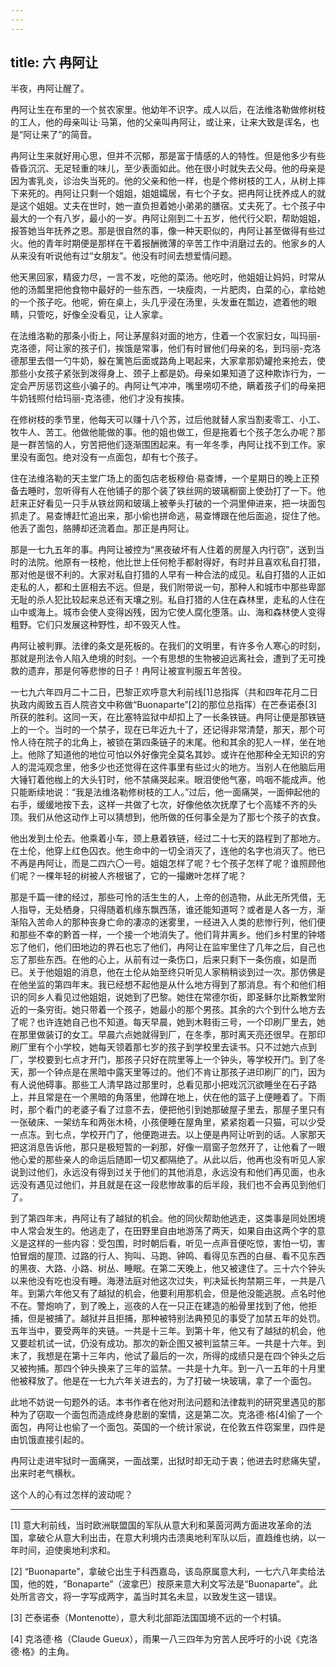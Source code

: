 ```yaml
---
---
---
```

title: 六 冉阿让
---




半夜，冉阿让醒了。

冉阿让生在布里的一个贫农家里。他幼年不识字。成人以后，在法维洛勒做修树枝的工人，他的母亲叫让·马第，他的父亲叫冉阿让，或让来，让来大致是诨名，也是“阿让来了”的简音。

冉阿让生来就好用心思，但并不沉郁，那是富于情感的人的特性。但是他多少有些昏昏沉沉、无足轻重的味儿，至少表面如此。他在很小时就失去父母。他的母亲是因为害乳炎，诊治失当死的。他的父亲和他一样，也是个修树枝的工人，从树上摔下来死的。冉阿让只剩一个姐姐，姐姐孀居，有七个子女。把冉阿让抚养成人的就是这个姐姐。丈夫在世时，她一直负担着她小弟弟的膳宿。丈夫死了。七个孩子中最大的一个有八岁，最小的一岁。冉阿让刚到二十五岁，他代行父职，帮助姐姐，报答她当年抚养之恩。那是很自然的事，像一种天职似的，冉阿让甚至做得有些过火。他的青年时期便是那样在干着报酬微薄的辛苦工作中消磨过去的。他家乡的人从来没有听说他有过“女朋友”。他没有时间去想爱情问题。

他天黑回家，精疲力尽，一言不发，吃他的菜汤。他吃时，他姐姐让妈妈，时常从他的汤瓢里把他食物中最好的一些东西，一块瘦肉，一片肥肉，白菜的心，拿给她的一个孩子吃。他呢，俯在桌上，头几乎浸在汤里，头发垂在瓢边，遮着他的眼睛，只管吃，好像全没看见，让人家拿。

在法维洛勒的那条小街上，阿让茅屋斜对面的地方，住着一个农家妇女，叫玛丽-克洛德，阿让家的孩子们，挨饿是常事，他们有时冒他们母亲的名，到玛丽-克洛德那里去借一勺牛奶，躲在篱笆后面或路角上喝起来，大家拿那奶罐抢来抢去，使那些小女孩子紧张到泼得身上、颈子上都是奶。母亲如果知道了这种欺诈行为，一定会严厉惩罚这些小骗子的。冉阿让气冲冲，嘴里唠叨不绝，瞒着孩子们的母亲把牛奶钱照付给玛丽-克洛德，他们才没有挨揍。

在修树枝的季节里，他每天可以赚十八个苏，过后他就替人家当割麦零工、小工、牧牛人、苦工。他做他能做的事。他的姐也做工，但是拖着七个孩子怎么办呢？那是一群苦恼的人，穷苦把他们逐渐围困起来。有一年冬季，冉阿让找不到工作。家里没有面包。绝对没有一点面包，却有七个孩子。

住在法维洛勒的天主堂广场上的面包店老板穆伯·易查博，一个星期日的晚上正预备去睡时，忽听得有人在他铺子的那个装了铁丝网的玻璃橱窗上使劲打了一下。他赶来正好看见一只手从铁丝网和玻璃上被拳头打破的一个洞里伸进来，把一块面包抓走了。易查博赶忙追出来，那小偷也拼命逃，易查博跟在他后面追，捉住了他。他丢了面包，胳膊却还流着血。那正是冉阿让。

那是一七九五年的事。冉阿让被控为“黑夜破坏有人住着的房屋入内行窃”，送到当时的法院。他原有一枝枪，他比世上任何枪手都射得好，有时并且喜欢私自打猎，那对他是很不利的。大家对私自打猎的人早有一种合法的成见。私自打猎的人正如走私的人，都和土匪相去不远。但是，我们附带说一句，那种人和城市中那些卑鄙无耻的杀人犯比较起来总还有天壤之别。私自打猎的人住在森林里，走私的人住在山中或海上。城市会使人变得凶残，因为它使人腐化堕落。山、海和森林使人变得粗野。它们只发展这种野性，却不毁灭人性。

冉阿让被判罪。法律的条文是死板的。在我们的文明里，有许多令人寒心的时刻，那就是刑法令人陷入绝境的时刻。一个有思想的生物被迫远离社会，遭到了无可挽救的遗弃，那是何等悲惨的日子！冉阿让被宣判服五年苦役。

一七九六年四月二十二日，巴黎正欢呼意大利前线[1]总指挥（共和四年花月二日执政内阁致五百人院咨文中称做“Buonaparte”[2]的那位总指挥）在芒泰诺泰[3]所获的胜利。这同一天，在比塞特监狱中却扣上了一长条铁链。冉阿让便是那铁链上的一个。当时的一个禁子，现在已年近九十了，还记得非常清楚，那天，那个可怜人待在院子的北角上，被锁在第四条链子的末尾。他和其余的犯人一样，坐在地上。他除了知道他的地位可怕以外好像完全莫名其妙。或许在他那种全无知识的穷人的混沌观念里，他多少也还觉得在这件事里有些过火的地方。当别人在他脑后用大锤钉着他枷上的大头钉时，他不禁痛哭起来。眼泪使他气塞，呜咽不能成声。他只能断续地说：“我是法维洛勒修树枝的工人。”过后，他一面痛哭，一面伸起他的右手，缓缓地按下去，这样一共做了七次，好像他依次抚摩了七个高矮不齐的头顶。我们从他这动作上可以猜想到，他所做的任何事全是为了那七个孩子的衣食。

他出发到土伦去。他乘着小车，颈上悬着铁链，经过二十七天的路程到了那地方。在土伦，他穿上红色囚衣。他生命中的一切全消灭了，连他的名字也消灭了。他已不再是冉阿让，而是二四六〇一号。姐姐怎样了呢？七个孩子怎样了呢？谁照顾他们呢？一棵年轻的树被人齐根锯了，它的一撮嫩叶怎样了呢？

那是千篇一律的经过，那些可怜的活生生的人，上帝的创造物，从此无所凭借，无人指导，无处栖身，只得随着机缘东飘西荡，谁还能知道呵？或者是人各一方，渐渐陷入苦命人的那种丧身亡命的凄凉的迷雾里，一经进入人类的悲惨行列，他们便和那些不幸的黔首一样，一个接一个地消失了。他们背井离乡。他们乡村里的钟塔忘了他们，他们田地边的界石也忘了他们，冉阿让在监牢里住了几年之后，自己也忘了那些东西。在他的心上，从前有过一条伤口，后来只剩下一条伤痕，如是而已。关于他姐姐的消息，他在土伦从始至终只听见人家稍稍谈到过一次。那仿佛是在他坐监的第四年末。我已经想不起他是从什么地方得到了那消息。有个和他们相识的同乡人看见过他姐姐，说她到了巴黎。她住在常德尔街，即圣稣尔比斯教堂附近的一条穷街。她只带着一个孩子，她最小的那个男孩。其余的六个到什么地方去了呢？也许连她自己也不知道。每天早晨，她到木鞋街三号，一个印刷厂里去，她在那里做装订的女工。早晨六点她就得到厂，在冬季，那时离天亮还很早。在那印刷厂里有个小学校，她每天领着那七岁的孩子到学校里去读书。只不过她六点到厂，学校要到七点才开门，那孩子只好在院里等上一个钟头，等学校开门。到了冬天，那一个钟点是在黑暗中露天里等过的。他们不肯让那孩子进印刷厂的门，因为有人说他碍事。那些工人清早路过那里时，总看见那小把戏沉沉欲睡坐在石子路上，并且常是在一个黑暗的角落里，他蹲在地上，伏在他的篮子上便睡着了。下雨时，那个看门的老婆子看了过意不去，便把他引到她那破屋子里去，那屋子里只有一张破床、一架纺车和两张木椅，小孩便睡在屋角里，紧紧抱着一只猫，可以少受一点冻。到七点，学校开门了，他便跑进去。以上便是冉阿让听到的话。人家那天把这消息告诉他，那只是极短暂的一刹那，好像一扇窗子忽然开了，让他看了一眼他心爱的那些亲人的命运后随即一切又都隔绝了。从此以后，他再也没有听见人家说到过他们，永远没有得到过关于他们的其他消息，永远没有和他们再见面，也永远没有遇见过他们，并且就是在这一段悲惨故事的后半段，我们也不会再见到他们了。

到了第四年末，冉阿让有了越狱的机会。他的同伙帮助他逃走，这类事是同处困境中人常会发生的。他逃走了，在田野里自由地游荡了两天，如果自由这两个字的意义是这样的一些内容：受包围，时时朝后看，听见一点声音便吃惊，害怕一切，害怕冒烟的屋顶、过路的行人、狗叫、马跑、钟鸣、看得见东西的白昼、看不见东西的黑夜、大路、小路、树丛、睡眠。在第二天晚上，他又被逮住了。三十六个钟头以来他没有吃也没有睡。海港法庭对他这次过失，判决延长拘禁期三年，一共是八年。到第六年他又有了越狱的机会，他要利用那机会，但是他没能逃脱。点名时他不在。警炮响了，到了晚上，巡夜的人在一只正在建造的船骨里找到了他，他拒捕，但是被捕了。越狱并且拒捕，那种被特别法典预见的事受了加禁五年的处罚。五年当中，要受两年的夹链。一共是十三年。到第十年，他又有了越狱的机会，他又要趁机试一试，仍没有成功。那次的新企图又被判监禁三年。一共是十六年。到末了，我想是在第十三年内，他试了最后的一次，所得的成绩只是在四个钟头之后又被拘捕。那四个钟头换来了三年的监禁。一共是十九年。到一八一五年的十月里他被释放了。他是在一七九六年关进去的，为了打破一块玻璃，拿了一个面包。

此地不妨说一句题外的话。本书作者在他对刑法问题和法律裁判的研究里遇见的那种为了窃取一个面包而造成终身悲剧的案情，这是第二次。克洛德·格[4]偷了一个面包，冉阿让也偷了一个面包。英国的一个统计家说，在伦敦五件窃案里，四件是由饥饿直接引起的。

冉阿让走进牢狱时一面痛哭，一面战栗，出狱时却无动于衷；他进去时悲痛失望，出来时老气横秋。

这个人的心有过怎样的波动呢？



* * *



[1] 意大利前线，当时欧洲联盟国的军队从意大利和莱茵河两方面进攻革命的法国，拿破仑从意大利出击，在意大利境内击溃奥地利军队以后，直趋维也纳，以一年时间，迫使奥地利求和。

[2] “Buonaparte”，拿破仑出生于科西嘉岛，该岛原属意大利，一七六八年卖给法国，他的姓，“Bonaparte”（波拿巴）按原来意大利文写法是“Buonaparte”。此处所言咨文，将一字写成两字，盖当时其名未显，以致发生这一错误。

[3] 芒泰诺泰（Montenotte），意大利北部距法国国境不远的一个村镇。

[4] 克洛德·格（Claude Gueux），雨果一八三四年为穷苦人民呼吁的小说《克洛德·格》的主角。